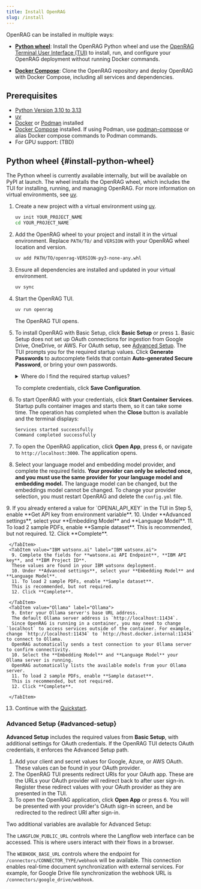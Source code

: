 ```yaml
---
title: Install OpenRAG
slug: /install
---
```



<PartialExternalPreview />

OpenRAG can be installed in multiple ways:

* [**Python wheel**](#install-python-wheel): Install the OpenRAG Python wheel and use the [OpenRAG Terminal User Interface (TUI)](/get-started/tui) to install, run, and configure your OpenRAG deployment without running Docker commands.

* [**Docker Compose**](get-started/docker): Clone the OpenRAG repository and deploy OpenRAG with Docker Compose, including all services and dependencies.

## Prerequisites 

- [Python Version 3.10 to 3.13](https://www.python.org/downloads/release/python-3100/)
- [uv](https://docs.astral.sh/uv/getting-started/installation/)
- [Docker](https://docs.docker.com/get-docker/) or [Podman](https://podman.io/docs/installation) installed
- [Docker Compose](https://docs.docker.com/compose/install/) installed. If using Podman, use [podman-compose](https://docs.podman.io/en/latest/markdown/podman-compose.1.html) or alias Docker compose commands to Podman commands.
- For GPU support: (TBD)

## Python wheel {#install-python-wheel}

The Python wheel is currently available internally, but will be available on PyPI at launch.
The wheel installs the OpenRAG wheel, which includes the TUI for installing, running, and managing OpenRAG.
For more information on virtual environments, see [uv](https://docs.astral.sh/uv/pip/environments).

1. Create a new project with a virtual environment using [uv](https://docs.astral.sh/uv/pip/environments).

   ```bash
   uv init YOUR_PROJECT_NAME
   cd YOUR_PROJECT_NAME
   ```
2. Add the OpenRAG wheel to your project and install it in the virtual environment.
   Replace `PATH/TO/` and `VERSION` with your OpenRAG wheel location and version.
   ```bash
   uv add PATH/TO/openrag-VERSION-py3-none-any.whl
   ```
3. Ensure all dependencies are installed and updated in your virtual environment.
   ```bash
   uv sync
   ```

4. Start the OpenRAG TUI.
   ```bash
   uv run openrag
   ```

   The OpenRAG TUI opens.

5. To install OpenRAG with Basic Setup, click **Basic Setup** or press <kbd>1</kbd>. Basic Setup does not set up OAuth connections for ingestion from Google Drive, OneDrive, or AWS. For OAuth setup, see [Advanced Setup](#advanced-setup).
   The TUI prompts you for the required startup values.
   Click **Generate Passwords** to autocomplete fields that contain **Auto-generated Secure Password**, or bring your own passwords.
    <details closed>
    <summary>Where do I find the required startup values?</summary>
    
    | Variable | Where to Find | Description |
    |----------|---------------|-------------|
    | `OPENSEARCH_PASSWORD` | Auto-generated secure password | The password for OpenSearch database access. Must be at least 8 characters and must contain at least one uppercase letter, one lowercase letter, one digit, and one special character. |
    | `OPENAI_API_KEY` | [OpenAI Platform](https://platform.openai.com/api-keys) | API key from your OpenAI account. |
    | `LANGFLOW_SUPERUSER` | User generated | Username for Langflow admin access. For more, see [Langflow docs](https://docs.langflow.org/api-keys-and-authentication#langflow-superuser). |
    | `LANGFLOW_SUPERUSER_PASSWORD` | Auto-generated secure password | Password for Langflow admin access. For more, see the [Langflow docs](https://docs.langflow.org/api-keys-and-authentication#langflow-superuser). |
    | `LANGFLOW_SECRET_KEY` | Auto-generated secure key | Secret key for Langflow security. For more, see the [Langflow docs](https://docs.langflow.org/api-keys-and-authentication#langflow-secret-key). |
    | `LANGFLOW_AUTO_LOGIN` | Auto-generated or manual | Auto-login configuration. For more, see the [Langflow docs](https://docs.langflow.org/api-keys-and-authentication#langflow-auto-login). |
    | `LANGFLOW_NEW_USER_IS_ACTIVE` | Langflow | New user activation setting. For more, see the [Langflow docs](https://docs.langflow.org/api-keys-and-authentication#langflow-new-user-is-active). |
    | `LANGFLOW_ENABLE_SUPERUSER_CLI` | Langflow server | Superuser CLI access setting. For more, see the [Langflow docs](https://docs.langflow.org/api-keys-and-authentication#langflow-enable-superuser-cli). |
    | `DOCUMENTS_PATH` | Set your local path | Path to your document storage directory. |
    
    </details>
   
   To complete credentials, click **Save Configuration**.

6. To start OpenRAG with your credentials, click **Start Container Services**.
   Startup pulls container images and starts them, so it can take some time.
   The operation has completed when the **Close** button is available and the terminal displays:
   ```bash
   Services started successfully
   Command completed successfully
   ```

7. To open the OpenRAG application, click **Open App**, press <kbd>6</kbd>, or navigate to `http://localhost:3000`.
   The application opens.
8. Select your language model and embedding model provider, and complete the required fields.
   **Your provider can only be selected once, and you must use the same provider for your language model and embedding model.**
   The language model can be changed, but the embeddings model cannot be changed.
   To change your provider selection, you must restart OpenRAG and delete the `config.yml` file.

<Tabs groupId="Embedding provider">
   <TabItem value="OpenAI" label="OpenAI" default>
      9. If you already entered a value for `OPENAI_API_KEY` in the TUI in Step 5, enable **Get API key from environment variable**.
      10. Under **Advanced settings**, select your **Embedding Model** and **Language Model**.
      11. To load 2 sample PDFs, enable **Sample dataset**.
      This is recommended, but not required.
      12. Click **Complete**.
   
     </TabItem>
     <TabItem value="IBM watsonx.ai" label="IBM watsonx.ai">
      9. Complete the fields for **watsonx.ai API Endpoint**, **IBM API key**, and **IBM Project ID**.
      These values are found in your IBM watsonx deployment.
      10. Under **Advanced settings**, select your **Embedding Model** and **Language Model**.
      11. To load 2 sample PDFs, enable **Sample dataset**.
      This is recommended, but not required.
      12. Click **Complete**.
   
     </TabItem>
     <TabItem value="Ollama" label="Ollama">
      9. Enter your Ollama server's base URL address.
      The default Ollama server address is `http://localhost:11434`.
      Since OpenRAG is running in a container, you may need to change `localhost` to access services outside of the container. For example, change `http://localhost:11434` to `http://host.docker.internal:11434` to connect to Ollama.
      OpenRAG automatically sends a test connection to your Ollama server to confirm connectivity.
      10. Select the **Embedding Model** and **Language Model** your Ollama server is running.
      OpenRAG automatically lists the available models from your Ollama server.
      11. To load 2 sample PDFs, enable **Sample dataset**.
      This is recommended, but not required.
      12. Click **Complete**.
       
     </TabItem>
</Tabs>

13. Continue with the [Quickstart](/quickstart).

### Advanced Setup {#advanced-setup}

**Advanced Setup** includes the required values from **Basic Setup**, with additional settings for OAuth credentials.
If the OpenRAG TUI detects OAuth credentials, it enforces the Advanced Setup path.
1. Add your client and secret values for Google, Azure, or AWS OAuth.
These values can be found in your OAuth provider.
2. The OpenRAG TUI presents redirect URIs for your OAuth app.
These are the URLs your OAuth provider will redirect back to after user sign-in.
Register these redirect values with your OAuth provider as they are presented in the TUI.
3. To open the OpenRAG application, click **Open App** or press <kbd>6</kbd>.
You will be presented with your provider's OAuth sign-in screen, and be redirected to the redirect URI after sign-in.

Two additional variables are available for Advanced Setup:

The `LANGFLOW_PUBLIC_URL` controls where the Langflow web interface can be accessed. This is where users interact with their flows in a browser.

The `WEBHOOK_BASE_URL` controls where the endpoint for `/connectors/CONNECTOR_TYPE/webhook` will be available.
This connection enables real-time document synchronization with external services.
For example, for Google Drive file synchronization the webhook URL is `/connectors/google_drive/webhook`.